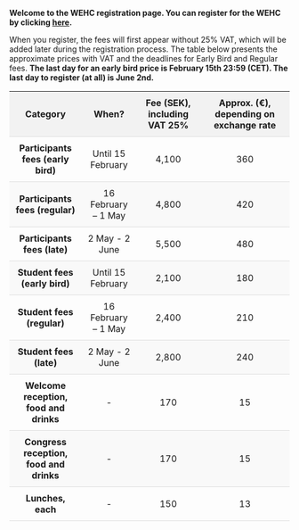 **Welcome to the WEHC registration page. You can register for the WEHC by clicking [here](https://registration.invajo.com/53381b6c-69cf-43db-9688-47716a910d90?page=b9fd1835-a58b-4fda-85a3-de6548dec209).**

When you register, the fees will first appear without 25% VAT, which will be added later during the registration process. The table below presents the approximate prices with VAT and the deadlines for Early Bird and Regular fees. **The last day for an early bird price is February 15th 23:59 (CET). The last day to register (at all) is June 2nd.**

<style>
  table {
    width: 100%;
    border-collapse: collapse;
  }
  th, td {
    padding: 10px;
    text-align: center;
    border-bottom: 1px solid #ddd;
  }
  th {
    background-color: #f2f2f2;
  }
  tr:nth-child(even) {
    background-color: #f9f9f9;
  }
</style>

| Category                         | When?                    | Fee (SEK), including VAT 25% | Approx. (€), depending on exchange rate |
|----------------------------------|--------------------------|------------------------------|-----------------------------------------|
| **Participants fees (early bird)** | Until 15 February        | 4,100                        | 360                                     |
| **Participants fees (regular)**    | 16 February – 1 May    | 4,800                        | 420                                     |
| **Participants fees (late)**       | 2 May - 2 June          | 5,500                        | 480                                     |
| **Student fees (early bird)**      | Until 15 February        | 2,100                        | 180                                     |
| **Student fees (regular)**         | 16 February – 1 May    | 2,400                        | 210                                     |
| **Student fees (late)**            | 2 May - 2 June          | 2,800                        | 240                                     |
| **Welcome reception, food and drinks** | -                     | 170                          | 15                                      |
| **Congress reception, food and drinks** | -                   | 170                          | 15                                      |
| **Lunches, each**                  | -                        | 150                          | 13                                      |
